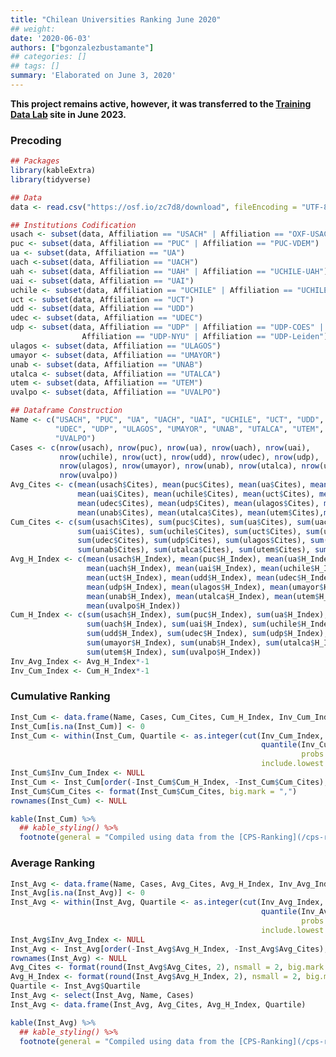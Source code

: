 ```yaml
---
title: "Chilean Universities Ranking June 2020"
## weight:
date: '2020-06-03'
authors: ["bgonzalezbustamante"]
## categories: []
## tags: []
summary: 'Elaborated on June 3, 2020'
---
```


**This project remains active, however, it was transferred to the [Training Data Lab](https://training-datalab.com/projects/cps-ranking) site in June 2023.**

### Precoding

```r
## Packages
library(kableExtra)
library(tidyverse)

## Data
data <- read.csv("https://osf.io/zc7d8/download", fileEncoding = "UTF-8")

## Institutions Codification
usach <- subset(data, Affiliation == "USACH" | Affiliation == "OXF-USACH")
puc <- subset(data, Affiliation == "PUC" | Affiliation == "PUC-VDEM")
ua <- subset(data, Affiliation == "UA")
uach <-subset(data, Affiliation == "UACH")
uah <- subset(data, Affiliation == "UAH" | Affiliation == "UCHILE-UAH")
uai <- subset(data, Affiliation == "UAI")
uchile <- subset(data, Affiliation == "UCHILE" | Affiliation == "UCHILE-UAH")
uct <- subset(data, Affiliation == "UCT")
udd <- subset(data, Affiliation == "UDD")
udec <- subset(data, Affiliation == "UDEC")
udp <- subset(data, Affiliation == "UDP" | Affiliation == "UDP-COES" |
                Affiliation == "UDP-NYU" | Affiliation == "UDP-Leiden")
ulagos <- subset(data, Affiliation == "ULAGOS")
umayor <- subset(data, Affiliation == "UMAYOR")
unab <- subset(data, Affiliation == "UNAB")
utalca <- subset(data, Affiliation == "UTALCA")
utem <- subset(data, Affiliation == "UTEM")
uvalpo <- subset(data, Affiliation == "UVALPO")

## Dataframe Construction
Name <- c("USACH", "PUC", "UA", "UACH", "UAI", "UCHILE", "UCT", "UDD",
          "UDEC", "UDP", "ULAGOS", "UMAYOR", "UNAB", "UTALCA", "UTEM",
          "UVALPO")
Cases <- c(nrow(usach), nrow(puc), nrow(ua), nrow(uach), nrow(uai),
           nrow(uchile), nrow(uct), nrow(udd), nrow(udec), nrow(udp),
           nrow(ulagos), nrow(umayor), nrow(unab), nrow(utalca), nrow(utem),
           nrow(uvalpo))
Avg_Cites <- c(mean(usach$Cites), mean(puc$Cites), mean(ua$Cites), mean(uach$Cites),
               mean(uai$Cites), mean(uchile$Cites), mean(uct$Cites), mean(udd$Cites),
               mean(udec$Cites), mean(udp$Cites), mean(ulagos$Cites), mean(umayor$Cites),
               mean(unab$Cites), mean(utalca$Cites), mean(utem$Cites),mean(uvalpo$Cites))
Cum_Cites <- c(sum(usach$Cites), sum(puc$Cites), sum(ua$Cites), sum(uach$Cites),
               sum(uai$Cites), sum(uchile$Cites), sum(uct$Cites), sum(udd$Cites),
               sum(udec$Cites), sum(udp$Cites), sum(ulagos$Cites), sum(umayor$Cites),
               sum(unab$Cites), sum(utalca$Cites), sum(utem$Cites), sum(uvalpo$Cites))
Avg_H_Index <- c(mean(usach$H_Index), mean(puc$H_Index), mean(ua$H_Index),
                 mean(uach$H_Index), mean(uai$H_Index), mean(uchile$H_Index),
                 mean(uct$H_Index), mean(udd$H_Index), mean(udec$H_Index),
                 mean(udp$H_Index), mean(ulagos$H_Index), mean(umayor$H_Index),
                 mean(unab$H_Index), mean(utalca$H_Index), mean(utem$H_Index),
                 mean(uvalpo$H_Index))
Cum_H_Index <- c(sum(usach$H_Index), sum(puc$H_Index), sum(ua$H_Index),
                 sum(uach$H_Index), sum(uai$H_Index), sum(uchile$H_Index), sum(uct$H_Index),
                 sum(udd$H_Index), sum(udec$H_Index), sum(udp$H_Index), sum(ulagos$H_Index),
                 sum(umayor$H_Index), sum(unab$H_Index), sum(utalca$H_Index),
                 sum(utem$H_Index), sum(uvalpo$H_Index))
Inv_Avg_Index <- Avg_H_Index*-1
Inv_Cum_Index <- Cum_H_Index*-1
```

### Cumulative Ranking

```r
Inst_Cum <- data.frame(Name, Cases, Cum_Cites, Cum_H_Index, Inv_Cum_Index)
Inst_Cum[is.na(Inst_Cum)] <- 0
Inst_Cum <- within(Inst_Cum, Quartile <- as.integer(cut(Inv_Cum_Index,
                                                        quantile(Inv_Cum_Index,
                                                                 probs = 0:4/4),
                                                        include.lowest = TRUE)))
Inst_Cum$Inv_Cum_Index <- NULL
Inst_Cum <- Inst_Cum[order(-Inst_Cum$Cum_H_Index, -Inst_Cum$Cum_Cites), ]
Inst_Cum$Cum_Cites <- format(Inst_Cum$Cum_Cites, big.mark = ",")
rownames(Inst_Cum) <- NULL
```

```r
kable(Inst_Cum) %>%
  ## kable_styling() %>%
  footnote(general = "Compiled using data from the [CPS-Ranking](/cps-ranking/series/2020-06-03-impact-ranking/). Data collected on June 2, 2020.")
```

### Average Ranking

```r
Inst_Avg <- data.frame(Name, Cases, Avg_Cites, Avg_H_Index, Inv_Avg_Index)
Inst_Avg[is.na(Inst_Avg)] <- 0
Inst_Avg <- within(Inst_Avg, Quartile <- as.integer(cut(Inv_Avg_Index,
                                                        quantile(Inv_Avg_Index,
                                                                 probs = 0:4/4),
                                                        include.lowest = TRUE)))
Inst_Avg$Inv_Avg_Index <- NULL
Inst_Avg <- Inst_Avg[order(-Inst_Avg$Avg_H_Index, -Inst_Avg$Avg_Cites), ]
rownames(Inst_Avg) <- NULL
Avg_Cites <- format(round(Inst_Avg$Avg_Cites, 2), nsmall = 2, big.mark = ",")
Avg_H_Index <- format(round(Inst_Avg$Avg_H_Index, 2), nsmall = 2, big.mark = ",")
Quartile <- Inst_Avg$Quartile
Inst_Avg <- select(Inst_Avg, Name, Cases)
Inst_Avg <- data.frame(Inst_Avg, Avg_Cites, Avg_H_Index, Quartile)
```
```r
kable(Inst_Avg) %>%
  ## kable_styling() %>%
  footnote(general = "Compiled using data from the [CPS-Ranking](/cps-ranking/series/2020-06-03-impact-ranking/). Data collected on June 2, 2020.")
```

\
